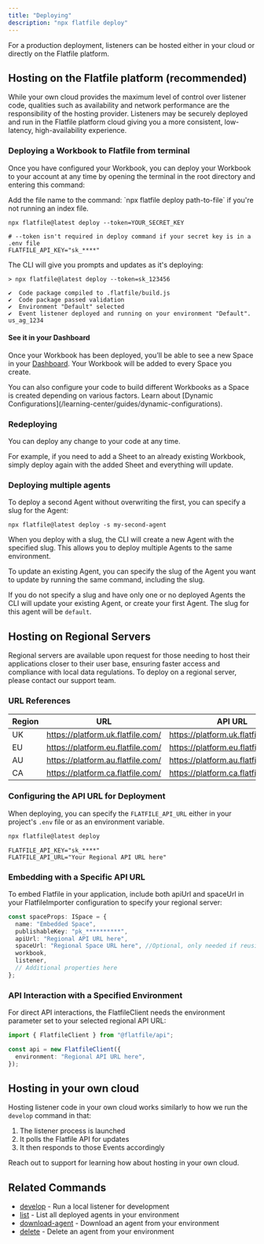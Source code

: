 ```yaml
---
title: "Deploying"
description: "npx flatfile deploy"
---
```


<Snippet file="shared/dxpbanner.mdx" />

For a production deployment, listeners can be hosted either in your cloud or
directly on the Flatfile platform.

## Hosting on the Flatfile platform (recommended)

While your own cloud provides the maximum level of control over listener code,
qualities such as availability and network performance are the responsibility of
the hosting provider. Listeners may be securely deployed and run in the Flatfile
platform cloud giving you a more consistent, low-latency, high-availability
experience.

### Deploying a Workbook to Flatfile from terminal

Once you have configured your Workbook, you can deploy your Workbook to your
account at any time by opening the terminal in the root directory and entering
this command:

<Warning>
  Add the file name to the command: `npx flatfile deploy path-to-file` if you're
  not running an index file.
</Warning>

<CodeGroup>

```npm terminal
npx flatfile@latest deploy --token=YOUR_SECRET_KEY
```

```npm .env (optional)
# --token isn't required in deploy command if your secret key is in a .env file
FLATFILE_API_KEY="sk_****"
```

</CodeGroup>

The CLI will give you prompts and updates as it's deploying:

```terminal
> npx flatfile@latest deploy --token=sk_123456

✔  Code package compiled to .flatfile/build.js
✔  Code package passed validation
✔  Environment "Default" selected
✔  Event listener deployed and running on your environment "Default". us_ag_1234
```

#### See it in your Dashboard

Once your Workbook has been deployed, you’ll be able to see a new Space in your
[Dashboard](https://platform.flatfile.com). Your Workbook will be added to every
Space you create.

<Note>
  You can also configure your code to build different Workbooks as a Space is
  created depending on various factors. Learn about [Dynamic
  Configurations](/learning-center/guides/dynamic-configurations).
</Note>

### Redeploying

You can deploy any change to your code at any time.

For example, if you need to add a Sheet to an already existing Workbook, simply
deploy again with the added Sheet and everything will update.

### Deploying multiple agents

To deploy a second Agent without overwriting the first, you can specify a slug
for the Agent:

```terminal
npx flatfile@latest deploy -s my-second-agent
```

When you deploy with a slug, the CLI will create a new Agent with the specified
slug. This allows you to deploy multiple Agents to the same environment.

To update an existing Agent, you can specify the slug of the Agent you want to
update by running the same command, including the slug.

If you do not specify a slug and have only one or no deployed Agents the CLI
will update your existing Agent, or create your first Agent. The slug for this
agent will be `default`.

## Hosting on Regional Servers

Regional servers are available upon request for those needing to host their
applications closer to their user base, ensuring faster access and compliance
with local data regulations. To deploy on a regional server, please contact our
support team.

### URL References

| Region | URL                               | API URL                              | SPACE URL                         |
| ------ | --------------------------------- | ------------------------------------ | --------------------------------- |
| UK     | https://platform.uk.flatfile.com/ | https://platform.uk.flatfile.com/api | https://platform.uk.flatfile.com/ |
| EU     | https://platform.eu.flatfile.com/ | https://platform.eu.flatfile.com/api | https://platform.eu.flatfile.com/ |
| AU     | https://platform.au.flatfile.com/ | https://platform.au.flatfile.com/api | https://platform.au.flatfile.com/ |
| CA     | https://platform.ca.flatfile.com/ | https://platform.ca.flatfile.com/api | https://platform.ca.flatfile.com/ |

### Configuring the API URL for Deployment

When deploying, you can specify the `FLATFILE_API_URL` either in your project's
`.env` file or as an environment variable.

<CodeGroup>

```sh Deploy command example
npx flatfile@latest deploy
```

```npm .env file example (optional)
FLATFILE_API_KEY="sk_****"
FLATFILE_API_URL="Your Regional API URL here"
```

</CodeGroup>

### Embedding with a Specific API URL

To embed Flatfile in your application, include both apiUrl and spaceUrl in your
FlatfileImporter configuration to specify your regional server:

```typescript
const spaceProps: ISpace = {
  name: "Embedded Space",
  publishableKey: "pk_**********",
  apiUrl: "Regional API URL here",
  spaceUrl: "Regional Space URL here", //Optional, only needed if reusing a space
  workbook,
  listener,
  // Additional properties here
};
```

### API Interaction with a Specified Environment

For direct API interactions, the FlatfileClient needs the environment parameter
set to your selected regional API URL:

```ts
import { FlatfileClient } from "@flatfile/api";

const api = new FlatfileClient({
  environment: "Regional API URL here",
});
```

## Hosting in your own cloud

Hosting listener code in your own cloud works similarly to how we run the
`develop` command in that:

1. The listener process is launched
2. It polls the Flatfile API for updates
3. It then responds to those Events accordingly

Reach out to support for learning how about hosting in your own cloud.

## Related Commands

- [develop](/documentation/core-libraries/cli/develop) - Run a local listener for development
- [list](/documentation/core-libraries/cli/list) - List all deployed agents in your environment
- [download-agent](/documentation/core-libraries/cli/download-agent) - Download an agent from your environment
- [delete](/documentation/core-libraries/cli/delete) - Delete an agent from your environment